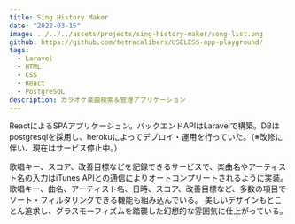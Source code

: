 ```yaml
---
title: Sing History Maker
date: "2022-03-15"
image: ../../../assets/projects/sing-history-maker/song-list.png
github: https://github.com/tetracalibers/USELESS-app-playground/
tags:
  - Laravel
  - HTML
  - CSS
  - React
  - PostgreSQL
description: カラオケ楽曲検索＆管理アプリケーション
---
```




ReactによるSPAアプリケーション。バックエンドAPIはLaravelで構築。DBはpostgresqlを採用し、herokuによってデプロイ・運用を行っていた。（※改修に伴い、現在はサービス停止中。）

歌唱キー、スコア、改善目標などを記録できるサービスで、楽曲名やアーティスト名の入力はiTunes APIとの通信によりオートコンプリートされるように実装。
歌唱キー、曲名、アーティスト名、日時、スコア、改善目標など、多数の項目でソート・フィルタリングできる機能も組み込んでいる。
美しいデザインもとことん追求し、グラスモーフィズムを踏襲した幻想的な雰囲気に仕上がっている。

<FluidImage src={img_EditModal} />

<HStack>
  <FluidImage src={img_AddModalTablet} />
  <FluidImage src={img_SongListMobile} />
  <FluidImage src={img_SortFilterMenuMobile} />
</HStack>
